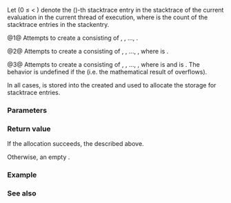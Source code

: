 {{cpp/utility/basic_stacktrace/title|current}}
{{cpp/utility/basic_stacktrace/navbar}}
{{dcl begin}}
{{dcl | num=1 | since=c++23 | 1=
static basic_stacktrace current( const allocator_type&amp; alloc =
                                     allocator_type() ) noexcept;
}}
{{dcl | num=2 | since=c++23 | 1=
static basic_stacktrace current( size_type skip, const allocator_type&amp; alloc =
                                     allocator_type() ) noexcept;
}}
{{dcl | num=3 | since=c++23 | 1=
static basic_stacktrace current( size_type skip, size_type max_depth,
                                 const allocator_type&amp; alloc =
                                     allocator_type() ) noexcept;
}}
{{dcl end}}

Let {{c|s[i]}} (0 ≤ {{tt|''i''}} &lt; {{tt|''n''}}) denote the ({{tt|''i''+1}})-th stacktrace entry in the stacktrace of the current evaluation in the current thread of execution, where {{tt|''n''}} is the count of the stacktrace entries in the stackentry.

@1@ Attempts to create a {{tt|basic_stacktrace}} consisting of {{c|s[0]}}, {{c|s[1]}}, ..., {{c|s[n - 1]}}.

@2@ Attempts to create a {{tt|basic_stacktrace}} consisting of {{c|s[m]}}, {{c|s[m + 1]}}, ..., {{c|s[n - 1]}}, where {{tt|''m''}} is {{tt|min(skip, ''n'')}}.

@3@ Attempts to create a {{tt|basic_stacktrace}} consisting of {{c|s[m]}}, {{c|s[m + 1]}}, ..., {{c|s[o - 1]}}, where {{tt|''m''}} is {{tt|min(skip, ''n'')}} and {{tt|''o''}} is {{tt|min(skip + max_depth, ''n'')}}. The behavior is undefined if the {{c|skip + max_depth &lt; skip}} (i.e. the mathematical result of {{c|skip + max_depth}} overflows).

In all cases, {{tt|alloc}} is stored into the created {{tt|basic_stacktrace}} and used to allocate the storage for stacktrace entries.

===Parameters===
{{par begin}}
{{par | alloc | allocator to use for all memory allocations of the constructed {{tt|basic_stacktrace}} }}
{{par | skip | the number of stacktrace entries to skip}}
{{par | max_depth | the maximum depth of the stacktrace entries}}
{{par end}}

===Return value===
If the allocation succeeds, the {{tt|basic_stacktrace}} described above.

Otherwise, an empty {{tt|basic_stacktrace}}.

===Example===
{{example}}

===See also===
{{dsc begin}}
{{dsc inc | cpp/utility/basic_stacktrace/dsc constructor}}
{{dsc inc | cpp/utility/source_location/dsc current}}
{{dsc end}}

{{langlinks|es|ja|ru|zh}}